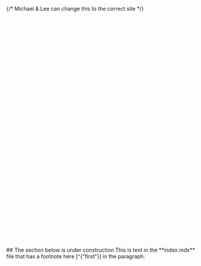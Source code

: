 
<ZeroWaste />

{/* Michael & Lee can change this to the correct site */}

<div className={`${site}-background-gradient`}>
<br></br>
<br></br>
<br></br>
<br></br>
<br></br>
<br></br>
<br></br>
<br></br>
<br></br>
<br></br>
<br></br>
<br></br>
<br></br>
<br></br>
<br></br>
<br></br>
<br></br>
<br></br>
## The section below is under construction
This is text in the **index.mdx** file that has a footnote here [^{"first"}] in the paragraph.

[^{"first"}]: This is the first footnote text.

<ZeroWasteSolution />

<br></br>
</div>
